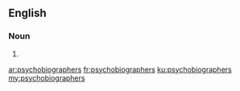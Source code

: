 ==English==

===Noun===
{{head|en}}

# {{plural of|psychobiographer}}

[[ar:psychobiographers]]
[[fr:psychobiographers]]
[[ku:psychobiographers]]
[[my:psychobiographers]]